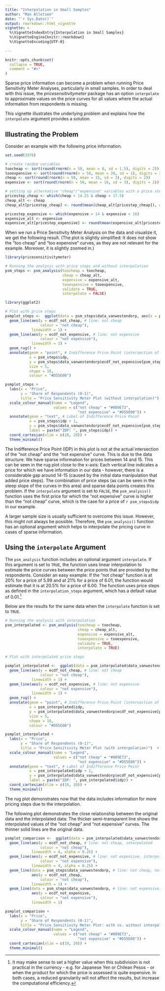 ---
title: "Interpolation in Small Samples"
author: "Max Alletsee"
date: "`r Sys.Date()`"
output: rmarkdown::html_vignette
vignette: >
  %\VignetteIndexEntry{Interpolation in Small Samples}
  %\VignetteEngine{knitr::rmarkdown}
  %\VignetteEncoding{UTF-8}  
  
---

```{r setup, include = FALSE}
knitr::opts_chunk$set(
  collapse = TRUE,
  comment = "#>"
)
```

Sparse price information can become a problem when running Price Sensitivity Meter Analyses, particularly in small samples. In order to deal with this issue, the *pricesensitivitymeter* package has an option `interpolate` to approximate values on the price curves for all values where the actual information from respondents is missing.

This vignette illustrates the underlying problem and explains how the `interpolate` argument provides a solution.

## Illustrating the Problem

Consider an example with the following price information.

```{r}
set.seed(1976)

# create random variables
toocheap <- sort(round(rnorm(n = 50, mean = 8, sd = 1.5), digits = 2))
tooexpensive <- sort(round(rnorm(n = 50, mean = 20, sd = 1), digits = 2))
cheap <- sort(round(rnorm(n = 50, mean = 15, sd = 3), digits = 2))
expensive <- sort(round(rnorm(n = 50, mean = 16, sd = 3), digits = 2))

# setting up alternative "cheap"/"expensive" variables with a price step
pricestep_cheap <- which(cheap > 14.25 & cheap < 17.5)
cheap_alt <- cheap
cheap_alt[pricestep_cheap] <- round(mean(cheap_alt[pricestep_cheap]), digits = 2)

pricestep_expensive <- which(expensive > 14 & expensive < 16)
expensive_alt <- expensive
expensive_alt[pricestep_expensive] <- round(mean(expensive_alt[pricestep_expensive]), digits = 2)
```

When we run a Price Sensitivity Meter Analysis on the data and visualize it, we get the following result. (The plot is slightly simplified: It does not show the "too cheap" and "too expensive" curves, as they are not relevant for the example. Moreover, it is slightly zoomed in.)

```{r, fig.width = 7, fig.height = 4.5}
library(pricesensitivitymeter)

# Running the analysis with price steps and without interpolation
psm_steps <- psm_analysis(toocheap = toocheap,
                          cheap = cheap_alt,
                          expensive = expensive_alt,
                          tooexpensive = tooexpensive,
                          validate = TRUE,
                          interpolate = FALSE)

library(ggplot2)

# Plot with price steps
psmplot_steps <-  ggplot(data = psm_steps$data_vanwestendorp, aes(x = price)) +
  geom_line(aes(y = ecdf_not_cheap, # line: not cheap
                colour = "not cheap"),
            linewidth = 1) +
  geom_line(aes(y = ecdf_not_expensive, # line: not expensive
                colour = "not expensive"),
            linewidth = 1) +
  geom_rug() +
  annotate(geom = "point", # Indifference Price Point (intersection of "not cheap" and "not expensive")
           x = psm_steps$idp,
           y = psm_steps$data_vanwestendorp$ecdf_not_expensive[psm_steps$data_vanwestendorp$price == psm_steps$idp],
           size = 5,
           shape = 18,
           colour = "#D55E00")

psmplot_steps +
  labs(x = "Price",
       y = "Share of Respondents (0-1)",
       title = "Price Sensitivity Meter Plot (without interpolation)")  +
  scale_colour_manual(name = "Legend",
                      values = c("not cheap" = "#009E73",
                                 "not expensive" = "#D55E00")) +
  annotate(geom = "text", # Label of Indifference Price Point
           x = psm_steps$idp + 1,
           y = psm_steps$data_vanwestendorp$ecdf_not_expensive[psm_steps$data_vanwestendorp$price == psm_steps$idp] - 0.05,
           label = paste("IDP: ", psm_steps$idp)) +
  coord_cartesian(xlim = c(10, 20)) +
  theme_minimal()
```

The Indifference Price Point (IDP) in this plot is not at the actual intersection of the "not cheap" and the "not expensive" curve. This is due to the data structure: We have sparse information for prices between 14 and 15. This can be seen in the rug plot close to the x-axis: Each vertical line indicates a price for which we have information in our data - however, there is a considerable gap around 14-15 (caused by the initial data manipulation that added price steps). The combination of price steps (as can be seen in the steep slope of the curves in this area) and sparse data points creates this problem. If the `interpolate` argument is set to `FALSE`, the `psm_analysis()` function uses the first price for which the "not expensive" curve is higher than the "not cheap" curve, which is the case for a price of `r psm_steps$idp` in our example.

A larger sample size is usually sufficient to overcome this issue. However, this might not always be possible. Therefore, the `psm_analysis()` function has an optional argument which helps to interpolate the pricing curve in cases of sparse information.

## Using the `interpolate` Argument

The `psm_analysis` function includes an optional argument `interpolate`. If this argument is set to `TRUE`, the function uses linear interpolation to estimate the price curves between the price points that are provided by the respondents. Consider an easy example: If the "not cheap" function is at 20% for a price of 5.99 and at 21% for a price of 6.01, the function would estimate that it is at 20.5% for a price of 6.00. The function uses price steps as defined in the `interpolation_steps` argument, which has a default value of 0.01.^[It may make sense to set a higher value when this subdivision is not practical in the currency - e.g. for Japanese Yen or Chilean Pesos - or when the product for which the price is assessed is quite expensive. In both cases, a reduced granularity will not affect the results, but increase the computational efficiency.]

Below are the results for the same data when the `interpolate` function is set to `TRUE`.

```{r, fig.width=7, fig.height=4.5}
# Running the analysis with interpolation
psm_interpolated <- psm_analysis(toocheap = toocheap,
                                 cheap = cheap_alt,
                                 expensive = expensive_alt,
                                 tooexpensive = tooexpensive,
                                 validate = TRUE,
                                 interpolate = TRUE)

# Plot with interpolated price steps

psmplot_interpolated <-  ggplot(data = psm_interpolated$data_vanwestendorp, aes(x = price)) +
  geom_line(aes(y = ecdf_not_cheap, # line: not cheap
                colour = "not cheap"),
            linewidth = 1) +
  geom_line(aes(y = ecdf_not_expensive, # line: not expensive
                colour = "not expensive"),
            linewidth = 1) +
  geom_rug() +
  annotate(geom = "point", # Indifference Price Point (intersection of "cheap" and "expensive")
           x = psm_interpolated$idp,
           y = psm_interpolated$data_vanwestendorp$ecdf_not_expensive[psm_interpolated$data_vanwestendorp$price == psm_interpolated$idp],
           size = 5,
           shape = 18,
           colour = "#D55E00")

psmplot_interpolated +
  labs(x = "Price",
       y = "Share of Respondents (0-1)",
       title = "Price Sensitivity Meter Plot (with interpolation)")  +
  scale_colour_manual(name = "Legend",
                      values = c("not cheap" = "#009E73",
                                 "not expensive" = "#D55E00")) +
  annotate(geom = "text", # Label of Indifference Price Point
           x = psm_interpolated$idp + 1,
           y = psm_interpolated$data_vanwestendorp$ecdf_not_expensive[psm_interpolated$data_vanwestendorp$price == psm_interpolated$idp],
           label = paste("IDP: ", psm_interpolated$idp)) +
  coord_cartesian(xlim = c(10, 20)) +
  theme_minimal()
```

The rug plot demonstrates now that the data includes information for more pricing steps due to the interpolation.

The following plot demonstrates the close relationship between the original data and the interpolated data: The thicker semi-transparent line shows the interpolated values of the "not cheap" and "not expensive" curves. The thinner solid lines are the original data.

```{r, fig.width=7, fig.height=4.5, echo = FALSE}
psmplot_comparison <-  ggplot(data = psm_interpolated$data_vanwestendorp, aes(x = price)) +
  geom_line(aes(y = ecdf_not_cheap, # line: not cheap, interpolated
                colour = "not cheap"),
            linewidth = 4, alpha = 0.25) +
  geom_line(aes(y = ecdf_not_expensive, # line: not expensive, interpolated
                colour = "not expensive"),
            linewidth = 4, alpha = 0.25) +
  geom_line(data = psm_steps$data_vanwestendorp, # line: not cheap, not interpolated
            aes(y = ecdf_not_cheap, 
                colour = "not cheap"),
            linewidth = 1) +
  geom_line(data = psm_steps$data_vanwestendorp, # line: not expensive, not interpolated
            aes(y = ecdf_not_expensive, 
                colour = "not expensive"),
            linewidth = 1)

psmplot_comparison +
  labs(x = "Price",
       y = "Share of Respondents (0-1)",
       title = "Price Sensitivity Meter Plot: with vs. without interpolation")  +
  scale_colour_manual(name = "Legend",
                      values = c("not cheap" = "#009E73",
                                 "not expensive" = "#D55E00")) +
  coord_cartesian(xlim = c(10, 20)) +
  theme_minimal()
```
